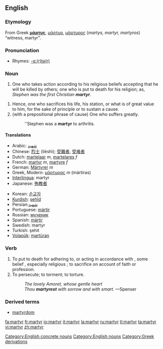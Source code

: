 {{wikipedia}}
==English==

===Etymology===
From Greek '''[[μάρτυς]]''', [[μάρτυρ]], [[μάρτυρος]] (''martys, martyr, martyros'') “witness, martyr”.

===Pronunciation===
*Rhymes: [[Rhymes:English:-ɑː(r)tə(r)|-ɑː(r)tə(r)]]

===Noun===
{{en-noun}}

# One who takes action according to his religious beliefs accepting that he will be killed by others; one who is put to death for his religion; as, ''Stephen was the first Christian '''martyr'''''.
<!-- maybe somebody can find a way to include women without twice using "he or she"? -->
# Hence, one who sacrifices his life, his station, or what is of great value to him, for the sake of principle or to sustain a cause.  
# (with a prepositional phrase of cause) One who suffers greatly.
#: ''Stephen was a '''martyr''' to arthritis.

====Translations====
{{top}}
*Arabic: [[شهيد]]
*Chinese: [[烈士]] (lièshì); [[受難者]], [[受难者]]
*Dutch: [[martelaar]] ''m'', [[martelares]] ''f''
*French: [[martyr]] ''m'', [[martyre]] ''f''
*German: [[Märtyrer]] ''m''
*Greek, Modern: [[μάρτυρας]] ''m'' (mártiras)
*[[Interlingua]]: martyr
*Japanese: [[殉教者]]
{{mid}}
*Korean: [[순교자]]
*[[Kurdish]]: [[şehîd]]
*Persian:[[شهید]]
*Portuguese: [[mártir]]
* Russian: [[мученик]] {{m}}
*Spanish: [[mártir]]
*Swedish: martyr
*Turkish: şehit
*[[Volapük]]: [[martüran]]
{{bottom}}

===Verb===
{{en-verb}}

# To put to death for adhering to, or acting in accordance with , some belief , especially religious ; to sacrifice on account of faith or profession.
# To persecute; to torment; to torture.
#: ''The lovely Amoret, whose gentle heart'' 
#: ''Thou '''martyrest''' with sorrow and with smart.'' —Spenser
<!-- webstah again -->

===Derived terms===
*[[martyrdom]]

[[Category:English concrete nouns]]
[[Category:English nouns]]
[[Category:Greek derivations]]

[[fa:martyr]]
[[fr:martyr]]
[[io:martyr]]
[[it:martyr]]
[[la:martyr]]
[[ru:martyr]]
[[tl:martyr]]
[[ta:martyr]]
[[vi:martyr]]
[[zh:martyr]]